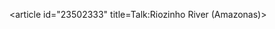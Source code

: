 <article id="23502333" title=Talk:Riozinho River (Amazonas)>
	<talkpage id="23502333" title="Talk:Riozinho River (Amazonas)">
{{WikiProject Rivers |importance=low |class=stub}}
{{WikiProject Brazil |geo=yes |importance=low |class=stub}}
	</talkpage>
</article>